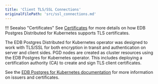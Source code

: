 ```yaml
---
title: 'Client TLS/SSL Connections'
originalFilePath: 'src/ssl_connections.md'
---
```


!!! Seealso "Certificates"
    See [Certificates](certificates.md)
    for more details on how EDB Postgres Distributed for Kubernetes supports TLS certificates.

The EDB Postgres Distributed for Kubernetes operator was designed to work with TLS/SSL for both encryption in transit and
authentication on server and client sides. PGD nodes are created as cluster
resources using the EDB Postgres for Kubernetes operator. This
includes deploying a certification
authority (CA) to create and sign TLS client certificates.

See the [EDB Postgres for Kubernetes documentation](https://www.enterprisedb.com/docs/postgres_for_kubernetes/latest/ssl_connections/)
for more information on issuers and certificates.